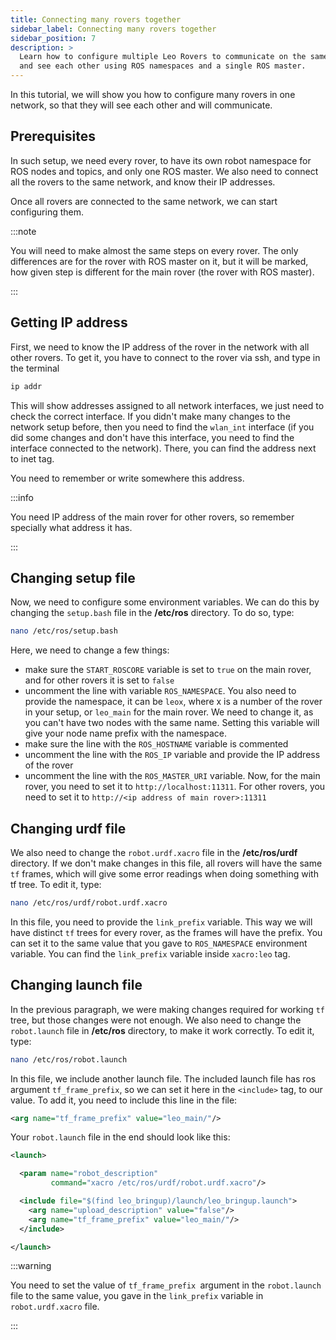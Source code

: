 ```yaml
---
title: Connecting many rovers together
sidebar_label: Connecting many rovers together
sidebar_position: 7
description: >
  Learn how to configure multiple Leo Rovers to communicate on the same network
  and see each other using ROS namespaces and a single ROS master.
---
```


In this tutorial, we will show you how to configure many rovers in one network,
so that they will see each other and will communicate.

## Prerequisites

<LinkButton to="/docs/leo-rover/guides/ssh" title="Connect via SSH" />

<LinkButton
  to="/docs/leo-rover/guides/connect-to-network"
  title="Connect to a local network and the Internet"
/>

In such setup, we need every rover, to have its own robot namespace for ROS
nodes and topics, and only one ROS master. We also need to connect all the
rovers to the same network, and know their IP addresses.

Once all rovers are connected to the same network, we can start configuring
them.

:::note

You will need to make almost the same steps on every rover. The only differences
are for the rover with ROS master on it, but it will be marked, how given step
is different for the main rover (the rover with ROS master).

:::

## Getting IP address

First, we need to know the IP address of the rover in the network with all other
rovers. To get it, you have to connect to the rover via ssh, and type in the
terminal

```bash
ip addr
```

This will show addresses assigned to all network interfaces, we just need to
check the correct interface. If you didn't make many changes to the network
setup before, then you need to find the `wlan_int` interface (if you did some
changes and don't have this interface, you need to find the interface connected
to the network). There, you can find the address next to inet tag.

<ImageZoom
  src="/img/docs_images/leo-rover/guides/connecting-rovers-together/ip-addr-bash.webp"
  alt="ip addr command executed in terminal"
  width="941"
  height="349"
/>

You need to remember or write somewhere this address.

:::info

You need IP address of the main rover for other rovers, so remember specially
what address it has.

:::

## Changing setup file

Now, we need to configure some environment variables. We can do this by changing
the `setup.bash` file in the **/etc/ros** directory. To do so, type:

```bash
nano /etc/ros/setup.bash
```

Here, we need to change a few things:

- make sure the `START_ROSCORE` variable is set to `true` on the main rover, and
  for other rovers it is set to `false`
- uncomment the line with variable `ROS_NAMESPACE`. You also need to provide the
  namespace, it can be `leox`, where x is a number of the rover in your setup,
  or `leo_main` for the main rover. We need to change it, as you can't have two
  nodes with the same name. Setting this variable will give your node name
  prefix with the namespace.
- make sure the line with the `ROS_HOSTNAME` variable is commented
- uncomment the line with the `ROS_IP` variable and provide the IP address of
  the rover
- uncomment the line with the `ROS_MASTER_URI` variable. Now, for the main
  rover, you need to set it to `http://localhost:11311`. For other rovers, you
  need to set it to `http://<ip address of main rover>:11311`

## Changing urdf file

We also need to change the `robot.urdf.xacro` file in the **/etc/ros/urdf**
directory. If we don't make changes in this file, all rovers will have the same
`tf` frames, which will give some error readings when doing something with tf
tree. To edit it, type:

```bash
nano /etc/ros/urdf/robot.urdf.xacro
```

In this file, you need to provide the `link_prefix` variable. This way we will
have distinct `tf` trees for every rover, as the frames will have the prefix.
You can set it to the same value that you gave to `ROS_NAMESPACE` environment
variable. You can find the `link_prefix` variable inside `xacro:leo` tag.

## Changing launch file

In the previous paragraph, we were making changes required for working `tf`
tree, but those changes were not enough. We also need to change the
`robot.launch` file in **/etc/ros** directory, to make it work correctly. To
edit it, type:

```bash
nano /etc/ros/robot.launch
```

In this file, we include another launch file. The included launch file has ros
argument `tf_frame_prefix`, so we can set it here in the `<include>` tag, to our
value. To add it, you need to include this line in the file:

```xml
<arg name="tf_frame_prefix" value="leo_main/"/>
```

Your `robot.launch` file in the end should look like this:

```xml title="/etc/ros/robot.launch"
<launch>

  <param name="robot_description"
         command="xacro /etc/ros/urdf/robot.urdf.xacro"/>

  <include file="$(find leo_bringup)/launch/leo_bringup.launch">
    <arg name="upload_description" value="false"/>
    <arg name="tf_frame_prefix" value="leo_main/"/>
  </include>

</launch>
```

:::warning

You need to set the value of `tf_frame_prefix `argument in the `robot.launch`
file to the same value, you gave in the `link_prefix` variable in
`robot.urdf.xacro` file.

:::
